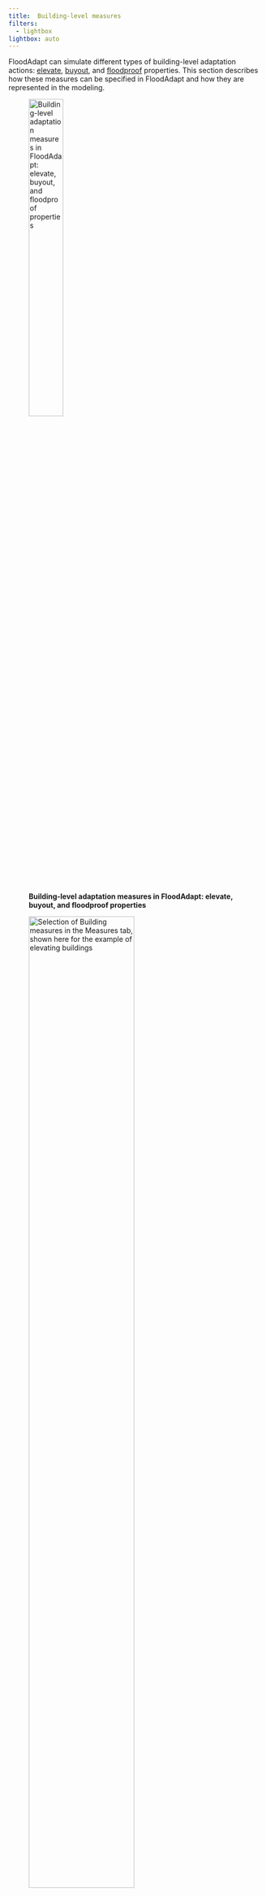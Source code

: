 ```yaml
---
title: 	Building-level measures
filters:
  - lightbox
lightbox: auto
---
```


FloodAdapt can simulate different types of building-level adaptation actions: [elevate](#elevate), [buyout](#buyout), and [floodproof](#floodproof) properties. This section describes how these measures can be specified in FloodAdapt and how they are represented in the modeling.

![**Building-level adaptation measures in FloodAdapt: elevate, buyout, and floodproof properties**](C:/Users/rautenba/repos/FloodAdapt/docs/_static/images/measures_buildingLevel.png){width=40% fig-align=left #fig-measures_buildingLevel}

![**Selection of Building measures in the Measures tab, shown here for the example of elevating buildings**](C:/Users/rautenba/repos/FloodAdapt/docs/_static/images/measures_buildingLevel_GUI.png){width=70% fig-align=left #fig-measures_buildingLevel_GUI}

To specify a building-level measure, the user goes to the Measures tab, and in the "Category" drop-down menu selects "Buildings" (see @fig-measures_buildingLevel_GUI). The user can then choose for "Measure" one of the three measure types: [elevate](#elevation), [buyout](#buyouts), or [floodproof](#floodproofing) properties. For each of these measures, the user will choose an "Area type". This indicates how the user will select the buildings to which they want to apply the measure. There are three options:

* Draw polygon: this option allows a user to click a polygon in the map to select the buildings of interest

* Aggregation area: this option allows a user to apply the measure to an entire aggregation area, for example a neighborhood

* Import polygon: this option allows a user to import a polygon that they have made externally, for example in GIS software

When selecting buildings using the "Draw polygon" feature, it is useful to click on the "Show Buildings" button in the Measures tab (see example in @fig-measures_buildingLevel_GUI). This shows the buildings that are in the exposure data of the impact model within FloodAdapt.

Each of the building-level measures allows users to specify a property type to which the measure should be applied. So, for example, if a user selects a neighborhood, but only wants to apply the measure to the residential properties within the neighborhood, they are able to specify this. The property type is linked to an attribute in the impact model called the 'primary object type'. In the U.S, these are typically residential (RES) commercial (COM), industrial (IND), or public (PUB). You can also choose to apply the measure to all the buildings in the selected area.

## Elevate

Elevating properties refers to raising structures to make them less susceptible to floodwaters. To implement elevating buildings in FloodAdapt, go to the [Measures](C:/Users/rautenba/repos/FloodAdapt/docs/4_user_guide/measures/index.qmd) tab, select "Buildings" for the Category, and then from the Measure drop-down menu, select "Elevate properties". Select one of the "Area type" options and then click "Add Measure". If you selected "Draw polygon", you can now begin clicking within the map to draw a polygon to enclose the buildings to which you want to apply the measure (see example in @fig-measures_buildingLevel_elevatePoly). When you are finished clicking the polygon, right click or double click to open the measure specification window (see @fig-measures_buildingLevel_fpPoly_spec).

![**Selecting buildings for applying the elevate measure**](C:/Users/rautenba/repos/FloodAdapt/docs/_static/images/measure_building_poly_elevate.png){width=70% fig-align=left #fig-measures_buildingLevel_elevatePoly}

In the specification window, the user enters a name for the measure (no spaces or special characters), an optional description, the elevation in feet, a specification what this elevation is relative to (see info box below for more details), and the property type that the measure should be applied to. When these entries are complete, the user can click 'OK' and the measure will be added to the list of measures in the Measures tab. Note that if the user selects the "Aggregation area" option for selecting buildings, the specification window will automatically open and they will additionally be asked to choose an aggregation area (see @fig-measure_building_poly_buyout_specification for the example of buyouts)

![**Specifying information for an elevate measure**](C:/Users/rautenba/repos/FloodAdapt/docs/_static/images/measure_building_elevate_specification.png){width=50% fig-align=left #fig-measures_buildingLevel_elevate_spec}

::: {.callout-note}
## Elevate properties relative to...
The elevate properties specification window asks the user to specify what the elevation of the property is relative to. The user can select the datum; in this case, the elevation is the elevation of the finished floor of the property above the specific datum. The user can also select to elevate properties relative to "Base Flood Elevation" (BFE). In this case the elevation is actually a height above this reference. In the U.S, BFE is a regulatory flood level that is related to insurance, and is often used in ordinances on how high new development must be built. In areas of the world where this is not used, the base flood elevation option may not be visible.
:::

::: {.callout-note}
## How is elevating properties represented in the modeling?
The exposed assets have multiple attributes, one of which is the height of the finished floor above the ground. When a user elevates properties, FloodAdapt adjusts this attribute for the selected properties to represent the user specifications. Whether a user specifies a property elevation as an elevation relative to a datum, or a height above a reference level like base flood elevation, FloodAdapt calculates for each selected property the equivalent height above the ground, and assigns this value to the finished floor height attribute of the elevated property. For example, if a user selects 12 feet above datum, and the ground elevation where a property is located is 10 feet above datum, FloodAdapt calculates that the finished floor height of the property as 2 feet, and assigns this as the finished floor height attribute of the elevated property. Similarly, if a user selects 2 feet above BFE, and the BFE at the location of a property is 9 feet, then the property must be raised to 11 feet relative to datum. If the ground elevation at that location is 8 feet, FloodAdapt would calculate that the finished floor height for the elevated property is 3 feet.
:::

## Buyout

Buyouts refer to the purchase and subsequent removal of a property, usually one that is high risk or has experienced repetitive flooding. To implement the buyout measure, go to the [Measures](C:/Users/rautenba/repos/FloodAdapt/docs/4_user_guide/measures/index.qmd) tab, select "Buildings" for the Category, and then from the Measure drop-down menu, select "Buyout properties". Select one of the "Area type" options and then click "Add Measure". If you selected "Draw polygon" for the Area type, you can now begin clicking within the map to draw a polygon to enclose the buildings to which you want to apply the measure. When you are finished clicking the polygon, right click or double click to open the measure specification window. If you select "Aggregation area" the specification window will automatically open when you click "Add measure" and you will additionally choose an aggregation area to apply the measure (see @fig-measure_building_poly_buyout_specification).

In the specification window, the user enters a name for the measure (no spaces or special characters), an optional description, the property type that the measure should be applied to, and - if you selected "Aggregation area" - the aggregation area where the measure should be applied. When these entries are complete, the user can click 'OK' and the measure will be added to the list of measures in the Measures tab.

![**Specifying information for a buyout measure**](C:/Users/rautenba/repos/FloodAdapt/docs/_static/images/measure_building_poly_buyout_specification.png){width=50% fig-align=left #fig-measure_building_poly_buyout_specification}

::: {.callout-note}
## How are buyouts represented in the modeling?
When a property has been bought out and removed, it is no longer an exposed asset in the project area. However, the implementation in FloodAdapt does not actually remove the properties from the exposure data; instead, the selected properties are assigned a maximum potential damage value of zero. The damage is calculated as the damage fraction (based on the inundation depth) multiplied by the maximum potential damage. Because the maximum potential damage is set to zero, the bought out properties will result in damages of zero, regardless of the inundation depth. In this way, it represents the situation that the property has been removed.
:::

## Floodproof
Floodproofing in FloodAdapt refers to *dry floodproofing*, which involves sealing a building's exterior, typically through barriers or seals, to prevent floodwaters from entering and causing damage. The effect of floodproofing is that the building will not incur any damages until floodwaters exceed the height of the floodproofing seals.

To implement floodproofing to buildings in FloodAdapt, go to the [Measures](C:/Users/rautenba/repos/FloodAdapt/docs/4_user_guide/measures/index.qmd) tab, select "Buildings" for the Category, and then from the Measure drop-down menu, select "Floodproof properties". Select one of the "Area type" options and then click "Add Measure". If you selected "Draw polygon", you can now begin clicking within the map to draw a polygon to enclose the buildings to which you want to apply the measure (see example in @fig-measures_buildingLevel_fpPoly). When you are finished clicking the polygon, right click or double click to open the measure specification window (see @fig-measures_buildingLevel_fpPoly_spec).

![**Selecting buildings for applying the floodproofing measure**](C:/Users/rautenba/repos/FloodAdapt/docs/_static/images/measure_building_poly_fp.png){width=70% fig-align=left #fig-measures_buildingLevel_fpPoly}

In the specification window, the user enters a name for the measure (no spaces or special characters), an optional description, the height of the floodproofing, and the property type that the measure should be applied to. The floodproofing height ensures that damages only occur when the inundation depth is greater than the floodproofing height. When these entries are complete, the user can click 'OK' and the measure will be added to the list of measures in the Measures tab. Note that if the user selects the "Aggregation area" option for selecting buildings, the specification window will automatically open when they click "Add measure" and they will additionally be asked to choose an aggregation area (see @fig-measure_building_poly_buyout_specification for the example of buyouts)

![**Specifying information for a floodproofing measure**](C:/Users/rautenba/repos/FloodAdapt/docs/_static/images/measure_building_poly_fp_specification.png){width=50% fig-align=left #fig-measures_buildingLevel_fpPoly_spec}

::: {.callout-note}
## How is floodproofing represented in the modeling?
The impact model uses depth-damage curves that relate inundation depths to fractions of total asset damage. When a user selects a floodproofing height, there will be no damage to the property until the inundation depths exceed that height. This is represented by modifying the depth-damage curve so that the damage fraction is zero below the floodproofing height. Above the floodproofing height, the damage curve is unchanged because once the inundation exceeds the floodproofing height, it is assumed the water will then enter the property and reach the levels it would have reached without the floodproofing barrier.
:::
